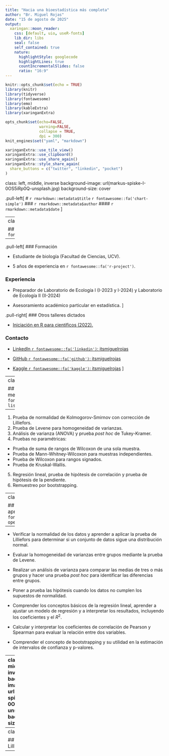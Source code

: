 ```yaml
---
title: "Hacia una bioestadística más completa"
author: "Br. Miguel Rojas"
date: "15 de agosto de 2025"
output:
  xaringan::moon_reader:
    css: [default, uio, useR-fonts]
    lib_dir: libs
    seal: false
    self_contained: true
    nature:
      highlightStyle: googlecode
      highlightLines: true
      countIncrementalSlides: false
      ratio: "16:9"
---
```


```r
knitr::opts_chunk$set(echo = TRUE)
library(knitr)
library(tidyverse)
library(fontawesome)
library(emo)
library(kableExtra)
library(xaringanExtra)

opts_chunk$set(echo=FALSE,
               warning=FALSE,
               collapse = TRUE,
               dpi = 300)
knit_engines$set("yaml", "markdown")

xaringanExtra::use_tile_view()
xaringanExtra::use_clipboard()
xaringanExtra::use_share_again()
xaringanExtra::style_share_again(
  share_buttons = c("twitter", "linkedin", "pocket")
)
```

class: left, middle, inverse
background-image: url(markus-spiske-I-0OS5iRp0Q-unsplash.jpg)
background-size: cover

.pull-left[
# `r rmarkdown::metadata$title` `r fontawesome::fa('chart-simple')`
### `r rmarkdown::metadata$author`
#### `r rmarkdown::metadata$date`
<p style="font-size: 12px;"><em>Imagen de la portada: <a href="https://unsplash.com/es/fotos/palos-de-madera-verdes-y-marrones-I-0OS5iRp0Q" style="color: #D6D6D6; text-decoration: underline;">Markus Spiske</a> en Unsplash. Editado.</em></p>
]

---
class: justify

## Sobre mí `r fontawesome::fa('user')`

----

.pull-left[
### Formación

- Estudiante de biología (Facultad de Ciencias, UCV).

- 5 años de experiencia en `r fontawesome::fa('r-project')`.

### Experiencia

- Preparador de Laboratorio de Ecología I (I-2023 y I-2024) y Laboratorio de Ecología II (II-2024)

- Asesoramiento académico particular en estadística.
]

.pull-right[
### Otros talleres dictados

- [Iniciación en R para científicos (2022).](https://github.com/itsmiguelrojas/IntroRScientist)

### Contacto

- [LinkedIn `r fontawesome::fa('linkedin')`: itsmiguelrojas](https://www.linkedin.com/in/itsmiguelrojas/)

- [GitHub `r fontawesome::fa('github')`: itsmiguelrojas](https://github.com/itsmiguelrojas/)

- [Kaggle `r fontawesome::fa('kaggle')`: itsmiguelrojas](https://www.kaggle.com/itsmiguelrojas/)
]

---
class: justify, middle

## Contenido (más o menos...) `r fontawesome::fa('clipboard-list')`

----

1. Prueba de normalidad de Kolmogorov-Smirnov con corrección de Lilliefors.
2. Prueba de Levene para homogeneidad de varianzas.
3. Análisis de varianza (ANOVA) y prueba *post hoc* de Tukey-Kramer.
4. Pruebas no paramétricas:
  - Prueba de suma de rangos de Wilcoxon de una sola muestra.
  - Prueba de Mann-Whitney-Wilcoxon para muestras independientes.
  - Prueba de Wilcoxon para rangos signados.
  - Prueba de Kruskal-Wallis.
5. Regresión lineal, prueba de hipótesis de correlación y prueba de hipótesis de la pendiente.
6. Remuestreo por bootstrapping.

---
class: justify

## ¿Qué vamos a aprender? `r fontawesome::fa('book-open-reader')`

----

- Verificar la normalidad de los datos y aprender a aplicar la prueba de Lilliefors para determinar si un conjunto de datos sigue una distribución normal.

- Evaluar la homogeneidad de varianzas entre grupos mediante la prueba de Levene.

- Realizar un análisis de varianza para comparar las medias de tres o más grupos y hacer una prueba *post hoc* para identificar las diferencias entre grupos.

- Poner a prueba las hipótesis cuando los datos no cumplen los supuestos de normalidad.

- Comprender los conceptos básicos de la regresión lineal, aprender a ajustar un modelo de regresión y a interpretar los resultados, incluyendo los coeficientes y el $R^2$.

- Calcular y interpretar los coeficientes de correlación de Pearson y Spearman para evaluar la relación entre dos variables.

- Comprender el concepto de bootstrapping y su utilidad en la estimación de intervalos de confianza y p-valores.

---
class: justify, middle, inverse
background-image: url(markus-spiske-I-0OS5iRp0Q-unsplash.jpg)
background-size: cover

.pull-left[
### 1. Prueba de normalidad de Kolmogorov-Smirnov con corrección de Lilliefors
]

---
class: justify

## Prueba de Lilliefors

----